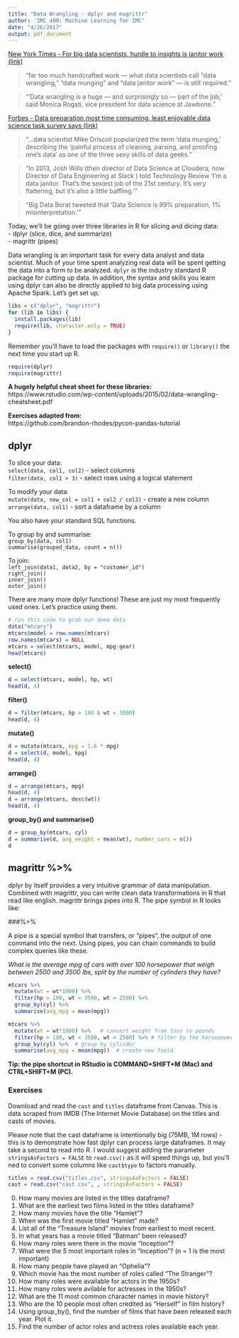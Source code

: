 ```yaml
---
title: "Data Wrangling - dplyr and magrittr"
author: 'IMC 490: Machine Learning for IMC'
date: "4/26/2017"
output: pdf_document
---
```


[New York Times - For big data scientists, hurdle to insights is janitor work (link)](https://nytimes.com/2014/08/18/technology/for-big-data-scientists-hurdle-to-insights-is-janitor-work.html?_r=0)

> "far too much handcrafted work — what data scientists call “data wrangling,” “data munging” and “data janitor work” — is still required."

> "'Data wrangling is a huge — and surprisingly so — part of the job,' said Monica Rogati, vice president for data science at Jawbone."

[Forbes - Data preparation most time consuming, least enjoyable data science task survey says (link)](https://forbes.com/sites/gilpress/2016/03/23/data-preparation-most-time-consuming-least-enjoyable-data-science-task-survey-says/)

> "...data scientist Mike Driscoll popularized the term 'data munging,' describing the 'painful process of cleaning, parsing, and proofing one’s data' as one of the three sexy skills of data geeks."

> "In 2013, Josh Wills (then director of Data Science at Cloudera, now Director of Data Engineering at Slack ) told Technology Review 'I’m a data janitor. That’s the sexiest job of the 21st century. It’s very flattering, but it’s also a little baffling.'"   

> "Big Data Borat tweeted that 'Data Science is 99% preparation, 1% misinterpretation.'"  

Today, we'll be going over three libraries in R for slicing and dicing data:  
- dplyr (slice, dice, and summarize)  
- magrittr (pipes)  

Data wrangling is an important task for every data analyst and data scientist. Much of your time spent analyzing real data will be spent getting the data into a form to be analyzed. `dplyr` is the industry standard R package for cutting up data. In addition, the syntax and skills you learn using dplyr can also be directly applied to big data processing using Apache Spark. Let's get set up.


```r
libs = c("dplyr", "magrittr")
for (lib in libs) {
  install.packages(lib)
  require(lib, character.only = TRUE)
}
```

Remember you'll have to load the packages with `require()` or `library()` the next time you start up R.
```r
require(dplyr)
require(magrittr)
```


**A hugely helpful cheat sheet for these libraries:**  
https://www.rstudio.com/wp-content/uploads/2015/02/data-wrangling-cheatsheet.pdf

**Exercises adapted from:**  
https://github.com/brandon-rhodes/pycon-pandas-tutorial

\newpage
## dplyr

To slice your data:  
`select(data, col1, col2)` - select columns  
`filter(data, col1 > 3)` - select rows using a logical statement  

To modify your data:  
`mutate(data, new_col = col1 + col2 / col3)` - create a new column  
`arrange(data, col1)` - sort a dataframe by a column  

You also have your standard SQL functions.  

To group by and summarise:  
`group_by(data, col1)`  
`summarise(grouped_data, count = n())`  

To join:  
`left_join(data1, data2, by = "customer_id")`  
`right_join()`  
`inner_join()`  
`outer_join()`  

There are many more dplyr functions! These are just my most frequently used ones. Let's practice using them.

```r
# run this code to grab our demo data
data("mtcars")
mtcars$model = row.names(mtcars)
row.names(mtcars) = NULL
mtcars = select(mtcars, model, mpg:gear)
head(mtcars)
```

\newpage

**select()**
```r
d = select(mtcars, model, hp, wt)
head(d, 4)
```

**filter()**
```r
d = filter(mtcars, hp > 100 & wt < 3000)
head(d, 4)
```

**mutate()**
```r
d = mutate(mtcars, kpg = 1.6 * mpg)
d = select(d, model, kpg)
head(d, 4)
```

**arrange()**
```r
d = arrange(mtcars, mpg)
head(d, 4)
d = arrange(mtcars, desc(wt))
head(d, 4)
```

\newpage

**group_by() and summarise()**
```r
d = group_by(mtcars, cyl)
d = summarise(d, avg_weight = mean(wt), number_cars = n())
d
```

## magrittr %>%

dplyr by itself provides a very intuitive grammar of data manipulation. Combined with magrittr, you can write clean data transformations in R that read like english. magrittr brings pipes into R. The pipe symbol in R looks like:  

###%>%

A pipe is a special symbol that transfers, or "pipes", the output of one command into the next. Using pipes, you can chain commands to build complex queries like these.

*What is the average mpg of cars with over 100 horsepower that weigh between 2500 and 3500 lbs, split by the number of cylinders they have?*
```r
mtcars %>% 
  mutate(wt = wt*1000) %>%
  filter(hp > 100, wt < 3500, wt > 2500) %>%
  group_by(cyl) %>%
  summarise(avg_mpg = mean(mpg))
```

```r
mtcars %>% 
  mutate(wt = wt*1000) %>%   # convert weight from tons to pounds
  filter(hp > 100, wt < 3500, wt > 2500) %>% # filter by the horsepower and weight
  group_by(cyl) %>%  # group by cylinder
  summarise(avg_mpg = mean(mpg))  # create new field
```


**Tip: the pipe shortcut in RStudio is COMMAND+SHIFT+M (Mac) and CTRL+SHIFT+M (PC).**

\newpage

### Exercises

Download and read the `cast` and `titles` dataframe from Canvas. This is data scraped from IMDB (The Internet Movie Database) on the titles and casts of movies.  

Please note that the cast dataframe is intentionally big (75MB, 1M rows) - this is to demonstrate how fast dplyr can process large dataframes. It may take a second to read into R. I would suggest adding the parameter `stringsAsFactors = FALSE` to `read.csv()` as it will speed things up, but you'll ned to convert some columns like `cast$type` to factors manually.

```r
titles = read.csv("titles.csv", stringsAsFactors = FALSE)
cast = read.csv("cast.csv", , stringsAsFactors = FALSE)
```


0. How many movies are listed in the titles dataframe?
0. What are the earliest two films listed in the titles dataframe?
0. How many movies have the title "Hamlet"?
0. When was the first movie titled "Hamlet" made?
0. List all of the "Treasure Island" movies from earliest to most recent.
0. In what years has a movie titled "Batman" been released?
0. How many roles were there in the movie "Inception"?
0. What were the 5 most important roles in "Inception"? (n = 1 is the most important)
0. How many people have played an "Ophelia"?
0. Which movie has the most number of roles called "The Stranger"?
0. How many roles were available for actors in the 1950s?
0. How many roles were avilable for actresses in the 1950s?
0. What are the 11 most common character names in movie history?
0. Who are the 10 people most often credited as "Herself" in film history?
0. Using group_by(), find the number of films that have been released each year. Plot it.
0. Find the number of actor roles and actress roles available each year.
